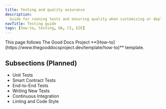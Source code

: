 ```yaml
---
title: Testing and quality assurance
description:
  Guide for running tests and ensuring quality when customizing or deploying ATK
navTitle: Testing guide
tags: [how-to, testing, QA, CI, E2E]
---
```


<Callout type="info" title="Template guide">
  This page follows The Good Docs Project
  **[How-to](https://www.thegooddocsproject.dev/template/how-to)** template.
</Callout>

## Subsections (Planned)

- Unit Tests
- Smart Contract Tests
- End-to-End Tests
- Writing New Tests
- Continuous Integration
- Linting and Code Style
